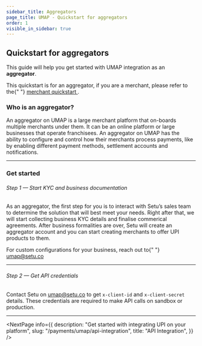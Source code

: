 ```yaml
---
sidebar_title: Aggregators
page_title: UMAP - Quickstart for aggregators
order: 1
visible_in_sidebar: true
---
```


## Quickstart for aggregators

This guide will help you get started with UMAP integration as an **aggregator**.

<Callout type="tip">
    This quickstart is for an aggregator, if you are a merchant, please refer to the{" "}
    <a href="/payments/umap/quickstart">
        merchant quickstart
    </a>.
</Callout>

<br />

### Who is an aggregator?

An aggregator on UMAP is a large merchant platform that on-boards multiple merchants under them. It can be an online platform or large businesses that operate franchisees. An aggregator on UMAP has the ability to configure and control how their merchants process payments, like by enabling different payment methods, settlement accounts and notifications.

<hr class="primary" />

### Get started

###### Step 1 — Start KYC and business documentation

As an aggregator, the first step for you is to interact with Setu’s sales team to determine the solution that will best meet your needs. Right after that, we will start collecting business KYC details and finalise commerical agreements. After business formalities are over, Setu will create an aggregator account and you can start creating merchants to offer UPI products to them.

<Callout type="tip">
    For custom configurations for your business, reach out to{" "}
    <a href="">umap@setu.co</a>
</Callout>

<hr class="tertiary" />

###### Step 2 — Get API credentials

Contact Setu on <a href="">umap@setu.co</a> to get `x-client-id` and `x-client-secret` details. These credentials are required to make API calls on sandbox or production.

<hr class="primary" />

<NextPage
    info={{
        description:
            "Get started with integrating UPI on your platform",
        slug: "/payments/umap/api-integration",
        title: "API Integration",
    }}
/>

<WasPageHelpful />
